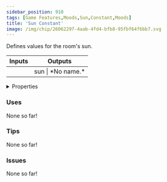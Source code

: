 ```yaml
---
sidebar_position: 910
tags: [Game Features,Moods,Sun,Constant,Moods]
title: 'Sun Constant'
image: /img/chip/26062297-4aab-4fd4-bfb8-95fbf64f6bb7.svg
---
```


Defines values for the room's sun.



<IChip uuid="26062297-4aab-4fd4-bfb8-95fbf64f6bb7"/>

<table><thead><tr><th>Inputs</th><th>Outputs</th></tr></thead><tbody><tr><td /><td>sun | *No name.*</td></tr></tbody></table>

<details>
  <summary>Properties</summary>
  <div>
    <div>
    <table>
      <tbody>
        <tr>
          <td>Is beta required?</td>
          <td>No</td>
        </tr>
        <tr>
          <td>Is chip a trolling risk?</td>
          <td>No</td>
        </tr>
        <tr>
          <td>Is chip a role assignment risk?</td>
          <td>No</td>
        </tr>
        <tr>
          <td>Chip UUID</td>
          <td>26062297-4aab-4fd4-bfb8-95fbf64f6bb7</td>
        </tr>
        <tr>
          <td>Room availability</td>
          <td>Available everywhere</td>
        </tr>
      </tbody>
    </table>
    </div>
  </div>
</details>

### Uses

None so far!

### Tips

None so far!

### Issues

None so far!